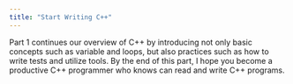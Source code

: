 ```yaml
---
title: "Start Writing C++"
---
```


Part 1 continues our overview of C++ by introducing not only basic concepts such as variable and loops,
but also practices such as how to write tests and utilize tools.
By the end of this part,
I hope you become a productive C++ programmer who knows can read and write C++ programs.
